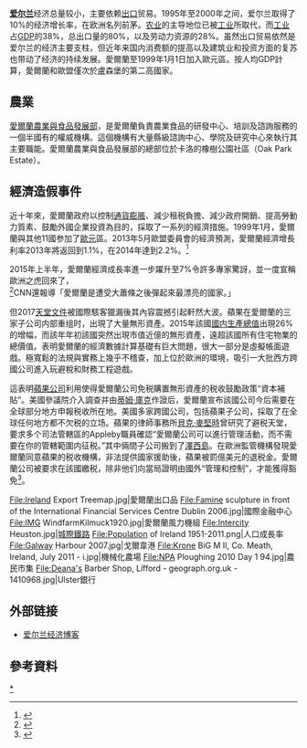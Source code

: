 {{Infobox economy
|country = 愛爾蘭
|image = Liberty Hall Spire and Custom House brighter.jpg|x180px
|width = 250
|caption = 都柏林市中心
|currency = 1 [[歐元|歐元]] = 100 cent(s)
|year = 歷年
|organs = [[歐洲聯盟|歐盟]], [[世界貿易組織|WTO]]和[[經濟合作與發展組織|OECD]]
<!-- statistics data from CIA World Fact Book, unless otherwise referenced -->
|rank       = 44名 (2011年)
|gdp        = €159億元（2011年，目前的價格）<ref name="CSO Quarterly National Accounts">{{cite web |url=http://www.cso.ie/en/media/csoie/releasespublications/documents/latestheadlinefigures/qna_q12012.pdf |title=Quarterly National Accounts -Quarter 1 2012 |format=PDF |publisher=CSO |date=2012-07-12 |accessdate=2012-07-12 |archive-url=https://web.archive.org/web/20120805163950/http://www.cso.ie/en/media/csoie/releasespublications/documents/latestheadlinefigures/qna_q12012.pdf |archive-date=2012-08-05 |dead-url=yes }}</ref><ref name="Eurostat deficit and debt data for 2011">{{cite web|title=Provision of deficit and debt data for 2011 - first notification|url=http://epp.eurostat.ec.europa.eu/cache/ITY_PUBLIC/2-23042012-AP/EN/2-23042012-AP-EN.PDF|format=PDF|publisher=Eurostat|date=23 April 2012|location=Brussels|accessdate=2012-09-07|archive-date=2013-09-19|archive-url=https://web.archive.org/web/20130919121523/http://epp.eurostat.ec.europa.eu/cache/ITY_PUBLIC/2-23042012-AP/EN/2-23042012-AP-EN.PDF|dead-url=no}}</ref>
|growth     = 1.4% (2011年)<ref name="CSO Quarterly National Accounts"/>
|per capita = 42920美元（2011年估計）
|gini       = 33.9 (2010年)
|edbr       = 9名<ref name=" World Bank and International Financial Corporation ">{{cite web|url= http://www.doingbusiness.org/data/exploreeconomies/ireland/|title= Doing Business in Ireland 2012|publisher= [[World_Bank|World Bank]]|accessdate= 2011-11-11|archive-date= 2011-11-24|archive-url= https://web.archive.org/web/20111124071003/http://doingbusiness.org/data/exploreeconomies/ireland|dead-url= no}}</ref>
|sectors = [[服務業|服務業]] (69%), [[工業|工業]] (29%), [[農業|農業]] (2%) (2010年)
|inflation = 2.5% (2011年)
|poverty = 6.2% <ref>{{cite web |url=http://www.eapn.ie/eapn/training/consistent-poverty-rates/ |title=Consistent Poverty Rates |publisher=European Anti Poverty Network |accessdate=2012-04-22 |archive-url=https://web.archive.org/web/20120422214624/http://www.eapn.ie/eapn/training/consistent-poverty-rates |archive-date=2012-04-22 |dead-url=yes }}</ref> <!--CSO at www.cso.ie each year calculate the figure in their Survey on Income and Living Conditions (SILC), which is the main source of the figure-->
|labor = 2,126,000(2011年)
|occupations = [[服務業|服務業]] (76%), [[工業|工業]] (19%), [[農業|農業]] (5%) (2011年)
|unemployment = 14.9 % （2012年7月）<ref>{{Cite web |url=https://mastersonlawllc.com/wp-content/uploads/2017/09/EPP.pdf |title=Eurostat Unemployment |accessdate=2017-10-18 |archive-date=2017-10-18 |archive-url=https://web.archive.org/web/20171018193717/https://mastersonlawllc.com/wp-content/uploads/2017/09/EPP.pdf |dead-url=no }}</ref>
|average gross salary = 2,764 € / 3,731 $, monthly (2006年)<ref name="langlophone.com">{{Cite web |url=http://www.langlophone.com/20100526_edition/20100526_EU27_data_table_flipped.pdf |title=Wages and Taxes for the Average Joe in the EU 2 |accessdate=2012-09-07 |archive-date=2018-05-16 |archive-url=https://web.archive.org/web/20180516205729/http://www.langlophone.com/20100526_edition/20100526_EU27_data_table_flipped.pdf |dead-url=no }}</ref>
|average net salary   = 2,025 € / 2,733 $, monthly (2006年)<ref name="langlophone.com"/>
|industries = [[藥物治療|藥物治療]], [[化學物質|化學製品]], [[電腦硬體|電腦硬體]] [[軟體|軟體]], [[食物|食品]], [[飲料|飲料]] 與 [[啤酒|啤酒]], [[醫療器械|醫療器械]]. 
|exports =  $124.3 億美元 (2011年)
|export-goods = [[機械|機械]][[設備|設備]], [[電腦|電腦]], [[化學物質|化學物質]], [[醫療器械|醫療器械]], [[藥物治療|藥物治療]], [[食物|食品]], [[農產品|畜產]].
|export-partners = [[美國|美國]] 23.2%, [[聯合王國|英國]] 15.4%, [[比利時|比利時]] 14.3%, [[德國|德國]] 8.1%, [[法國|法國]] 5%, [[瑞士|瑞士]] 4% (2010)
|imports = $71.35 億美元 (2011年)
|import-goods = [[數據處理設備|數據處理設備]], 軍工[[機械|機械]]與[[設備|設備]], [[化學物質|化學製品]], [[石油|石油]] and [[石油產品|石油產品]], [[紡織品|紡織品]] and [[服裝|服裝]], [[混合動力車輛|混合動力車輛]] and [[家用電器|家用電器]]
|import-partners = [[聯合王國|英國]] 32.1%, [[美國|美國]] 14.1%, [[德國|德國]] 7.7%, [[日本|日本]] 8.8%, [[荷蘭|荷蘭]] 4.9% (2010)
|gross external debt = $2.352 兆(30 September 2011)
|debt = €169.2 億<small>(2011年GDP的108.2％)</small><ref name="Eurostat deficit and debt data for 2011"/>
|deficit = €20.5 億<small>(2011年GDP的-13.1％)</small><ref name="Eurostat deficit and debt data for 2011"/>
|revenue = €55.8 億<small>(2011年GDP的35.7％)</small><ref name="Eurostat deficit and debt data for 2011"/>
|expenses = €76.2 億<small>(2011年GDP的48.7％)</small><ref name="Eurostat deficit and debt data for 2011"/>
|reserves = $2.188 億(2012年2月)<ref>{{cite web |title=International Reserves and Foreign Currency Liquidity - IRELAND |publisher=International Monetary Fund |url=http://www.imf.org/external/np/sta/ir/IRProcessWeb/data/irl/eng/curirl.htm |accessdate=31 May 2011 |archive-date=2017-02-28 |archive-url=https://web.archive.org/web/20170228131848/http://www.imf.org/external/np/sta/ir/IRProcessWeb/data/irl/eng/curirl.htm |dead-url=no }}</ref>
|credit = [[標準普爾|標準普爾]]:<ref>{{cite web |title=Sovereigns rating list |publisher=Standard & Poor's |url=http://www.standardandpoors.com/ratings/sovereigns/ratings-list/en/eu/?subSectorCode=39 |accessdate=26 May 2011 |archive-date=2011-09-28 |archive-url=https://web.archive.org/web/20110928234500/http://www.standardandpoors.com/ratings/sovereigns/ratings-list/en/eu/?subSectorCode=39 |dead-url=no }}</ref><br>BBB+ (Domestic)<br>BBB+ (Foreign)<br>AAA (T&C Assessment)<br>Outlook: Negative<ref name=guardian>{{cite news |title=How Fitch, Moody's and S&P rate each country's credit rating |date=15 April 2011 |first1=Simon |last1=Rogers |first2=Ami |last2=Sedghi |work=The Guardian |url=http://www.guardian.co.uk/news/datablog/2010/apr/30/credit-ratings-country-fitch-moodys-standard |accessdate=31 May 2011 |location=London |archive-date=2018-12-25 |archive-url=https://web.archive.org/web/20181225135420/https://www.theguardian.com/news/datablog/2010/apr/30/credit-ratings-country-fitch-moodys-standard+ |dead-url=no }}</ref><br>[[穆迪|穆迪]]:<ref name=guardian/><br>Baa3<br>Outlook: Negative<br>[[惠譽國際|惠譽]]:<ref name=guardian/><br>BBB+<br>Outlook: Stable
|aid = 官方補助 [[政府開發援助|ODA]]: $585萬(2010)<ref>{{cite web |title=ODA by Recipient |url=http://stats.oecd.org/Index.aspx?DatasetCode=ODA_RECIP# |publisher=OECD |accessdate=2012-04-22 |archive-date=2016-03-04 |archive-url=https://web.archive.org/web/20160304055019/http://stats.oecd.org/Index.aspx?DatasetCode=ODA_RECIP |dead-url=no }}</ref><br>農業輔助: $895萬(2010)<ref>{{cite web |title=Country Statistical Profiles |url=http://stats.oecd.org/index.aspx?queryid=32480 |publisher=OECD |accessdate=2012-04-22 |deadurl=yes |archiveurl=https://web.archive.org/web/20120324085321/http://stats.oecd.org/index.aspx?queryid=32480 |archivedate=2012-03-24 }}</ref>   
|tax = Corporate tax<ref>{{cite web |url=http://www.finfacts.ie/fincentre/taxfacts.htm#corptax |title=Irish/Ireland Tax 2010, Corporate Taxes, Taxation, Personal, Income, 2008, Taxation , Stamp Duty, Capital Gains, Property, Rates, : Finfacts Ireland |publisher=Finfacts.ie |date= |accessdate=2010-11-24 |archive-date=2016-03-11 |archive-url=https://web.archive.org/web/20160311170255/http://www.finfacts.ie/fincentre/taxfacts.htm#corptax |dead-url=yes }}</ref> 12.5 standard, and 10% for certain manufacturers
|cianame = ei
}}
'''[[愛爾蘭共和國|爱尔兰]]'''经济总量较小，主要依赖[[出口|出口]]贸易。1995年至2000年之间，爱尔兰取得了10%的经济增长率，在欧洲名列前茅。[[农业|农业]]的主导地位已被[[工业|工业]]所取代，而[[工业|工业]]占[[GDP|GDP]]的38%，总出口量的80%，以及劳动力资源的28%。虽然出口贸易依然是爱尔兰的经济主要支柱，但近年来国内消费额的提高以及建筑业和投资方面的复苏也带动了经济的持续发展。愛爾蘭至1999年1月1日加入歐元區。按人均GDP計算，愛爾蘭和歐盟僅次於盧森堡的第二高國家。

== 農業 ==
[[愛爾蘭農業與食品發展部|愛爾蘭農業與食品發展部]]，是愛爾蘭負責農業食品的研發中心、培訓及諮詢服務的一個半國有的權威機構。這個機構有大量縣級諮詢中心、學院及研究中心來執行其主要職能。愛爾蘭農業與食品發展部的總部位於卡洛的橡樹公園社區（Oak Park Estate）。

==經濟造假事件==
近十年來，愛爾蘭政府以控制[[通貨膨脹|通貨膨脹]]、減少租税負擔、減少政府開銷、提高勞動力質素、鼓勵外國企業投資為目的，採取了一系列的經濟措施。1999年1月，愛爾蘭與其他11國参加了[[歐元|歐元]]區。2013年5月歐盟委員會的經濟預測，愛爾蘭經濟增長利率2013年將返回到1.1%，在2014年達到2.2%。<ref>{{cite news | url=http://ec.europa.eu/economy_finance/eu/forecasts/2013_spring/ie.html | title=European Economic Forecast Spring 2013 | publisher=European Comission | work=Economic forecasts | date=3 May 2013 | accessdate=15 September 2013 | archive-date=2016-03-04 | archive-url=https://web.archive.org/web/20160304200935/http://ec.europa.eu/economy_finance/eu/forecasts/2013_spring/ie.html | dead-url=no }}</ref>

2015年上半年，愛爾蘭經濟成長率進一步躍升至7%令許多專家驚訝，並一度宣稱歐洲之虎回來了，<ref>{{Cite web |url=https://www.cw.com.tw/article/article.action?id=5075250 |title=天下-歐洲之虎 |accessdate=2018-10-06 |archive-date=2018-10-06 |archive-url=https://web.archive.org/web/20181006154808/https://www.cw.com.tw/article/article.action?id=5075250 |dead-url=no }}</ref>CNN還報導「愛爾蘭是遭受大蕭條之後彈起來最漂亮的國家。」

但2017[[天堂文件|天堂文件]]被國際駭客獵漏後其內容震撼引起軒然大波。蘋果在愛爾蘭的三家子公司内部重组时，出現了大量無形資產。2015年該國[[國内生產總值|國内生產總值]]出現26%的增幅，而該年年初該國突然出現市值近億的無形資產，遠超該國所有住宅物業的總價值。表明愛爾蘭的經濟數據計算基礎有巨大問題，很大一部分是虛擬帳面遊戲。極寬鬆的法規與實務上幾乎不稽查，加上位於歐洲的環境，吸引一大批西方跨國公司進入玩避稅和財務工程遊戲。

這表明[[蘋果公司|蘋果公司]]利用使得愛爾蘭公司免税購置無形資產的税收鼓勵政策“資本補貼”。美國參議院介入調查并由[[蒂姆·庫克|蒂姆·庫克]]作證后，愛爾蘭宣布該國公司今后需要在全球部分地方申報税收所在地。美國多家跨國公司，包括蘋果子公司，採取了在全球任何地方都不欠税的立场。蘋果的律師事務所[[貝克·麥堅時|貝克·麥堅時]]曾研究了避税天堂，要求多个司法管轄區的Appleby職員確認“愛爾蘭公司可以進行管理活動，而不需要在你的管轄範圍内征税。”其中倆間子公司搬到了[[澤西島|澤西島]]。在歐洲監管機構發現愛爾蘭同意蘋果的税收機構，非法提供國家援助後，蘋果被罰億美元的退税金。愛爾蘭公司被要求在該國繳税，除非他们向當局證明由國外“管理和控制”，才能獲得豁免<ref name=Apple>{{cite web|url=https://www.icij.org/investigations/paradise-papers/|title=Apple's Offshore Island Hop|author=Simon Bowers|date=2017-11-06|accessdate=2017-11-06|publisher=ICIJ|archive-date=2018-08-02|archive-url=https://web.archive.org/web/20180802101638/https://www.icij.org/investigations/paradise-papers/|dead-url=no}}</ref>。



<gallery>
File:Ireland Export Treemap.jpg|愛爾蘭出口品
File:Famine sculpture in front of the International Financial Services Centre Dublin 2006.jpg|國際金融中心
File:IMG WindfarmKilmuck1920.jpg|愛爾蘭風力機組
File:Intercity Heuston.jpg|[[城際鐵路|城際鐵路]]
File:Population of Ireland 1951-2011.png|人口成長率
File:Galway Harbour 2007.jpg|戈爾韋港
File:Krone BiG M II, Co. Meath, Ireland, July 2011 - i.jpg|機械化農場
File:NPA Ploughing 2010 Day 1 94.jpg|農民市集
File:Deana's Barber Shop, Lifford - geograph.org.uk - 1410968.jpg|Ulster銀行
</gallery>

==外部链接==
*[http://www.irisheconomy.ie/ 爱尔兰经济博客] {{Wayback|url=http://www.irisheconomy.ie/ |date=20200923104711 }}

==參考資料==
{{Reflist|2}}

{{愛爾蘭專題}}
{{欧洲题目|经济}}

[[Category:爱尔兰共和国经济|*]]